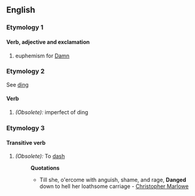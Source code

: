 ==English==
===Etymology 1===
====Verb, adjective and exclamation====
#euphemism for [[Damn]]

===Etymology 2===
See [[ding]]
====Verb====
#''(Obsolete):'' imperfect of ding

===Etymology 3===
====Transitive verb====
#''(Obsolete):'' To [[dash]]
#:'''Quotations'''
#:* Till she, o'ercome with anguish, shame, and rage, '''Danged''' down to hell her loathsome carriage - [[Christopher Marlowe]]
